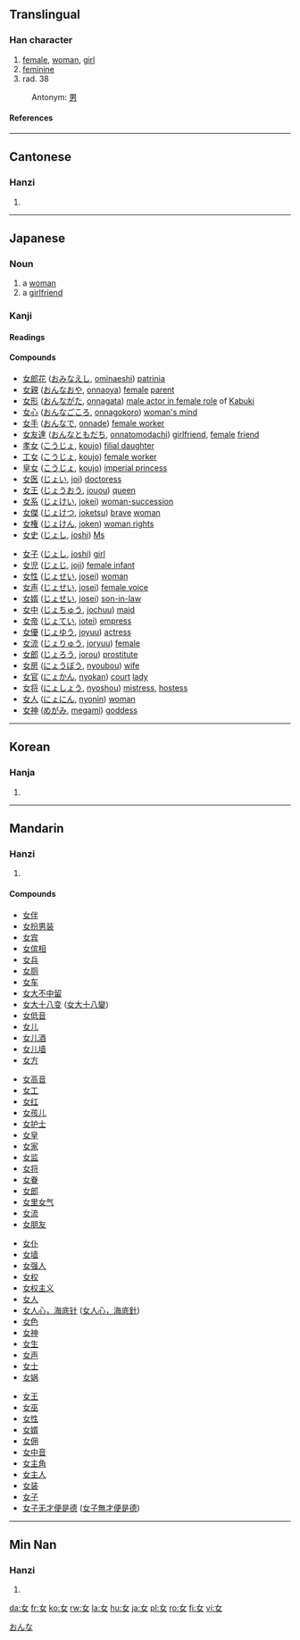 {{see|女}}
==Translingual==
{{Han stroke|[[Image:女-order.gif]]}}
===Han character===
{{Han char|rn=38|rad=女|as=00|sn=3|four=4040<sub>0</sub>|canj=女 (V)}}
# [[female]], [[woman]], [[girl]]
# [[feminine]]
# rad. 38

:Antonym: [[男]]
====References====
{{Han ref|kx=0254.220|dkj=06036|dj=0516.190|hdz=21023.230|uh=5973|ud=22899|bh=A46B|bd=42091}}
----
==Cantonese==
===Hanzi===
{{yue-hanzi|jyut=jyu5, neoi5, neoi6|y=neui5}}
# {{defn|Cantonese}}
----
==Japanese==
[[Category:1000_Japanese_basic_words|おんな]]
===Noun===
{{ja-noun|k|hira=おんな|rom=onna}}
#a [[woman]]
#a [[girlfriend]]

===Kanji===
{{ja-kanji|grade=1|rs=女00}}
====Readings====
{{ja-readings|on=[[じょ]] (jo), [[にょ]] (nyo), [[にょう]] (nyō)|kun=[[おんな]] (onna), [[め]] (me), [[むすめ]] (musume)}}

====Compounds====
{{top2}}
*[[女郎花]] ([[おみなえし]], [[ominaeshi]]) [[patrinia]]
*[[女親]] ([[おんなおや]], [[onnaoya]]) [[female]] [[parent]]
*[[女形]] ([[おんながた]], [[onnagata]]) [[male actor in female role]] of [[Kabuki]]
*[[女心]] ([[おんなごころ]], [[onnagokoro]]) [[woman's mind]]
*[[女手]] ([[おんなで]], [[onnade]]) [[female worker]]
*[[女友達]] ([[おんなともだち]], [[onnatomodachi]]) [[girlfriend]], [[female]] [[friend]]
*[[孝女]] ([[こうじょ]], [[koujo]]) [[filial daughter]]
*[[工女]] ([[こうじょ]], [[koujo]]) [[female worker]]
*[[皇女]] ([[こうじょ]], [[koujo]]) [[imperial princess]]
*[[女医]] ([[じょい]], [[joi]]) [[doctoress]]
*[[女王]] ([[じょうおう]], [[jouou]]) [[queen]]
*[[女系]] ([[じょけい]], [[jokei]]) [[woman-succession]]
*[[女傑]] ([[じょけつ]], [[joketsu]]) [[brave]] [[woman]]
*[[女権]] ([[じょけん]], [[joken]]) [[woman rights]]
*[[女史]] ([[じょし]], [[joshi]]) [[Ms]]
{{mid2}}
*[[女子]] ([[じょし]], [[joshi]]) [[girl]]
*[[女児]] ([[じょじ]], [[joji]]) [[female infant]]
*[[女性]] ([[じょせい]], [[josei]]) [[woman]]
*[[女声]] ([[じょせい]], [[josei]]) [[female voice]]
*[[女婿]] ([[じょせい]], [[josei]]) [[son-in-law]]
*[[女中]] ([[じょちゅう]], [[jochuu]]) [[maid]]
*[[女帝]] ([[じょてい]], [[jotei]]) [[empress]]
*[[女優]] ([[じょゆう]], [[joyuu]]) [[actress]]
*[[女流]] ([[じょりゅう]], [[joryuu]]) [[female]]
*[[女郎]] ([[じょろう]], [[jorou]]) [[prostitute]]
*[[女房]] ([[にょうぼう]], [[nyoubou]]) [[wife]]
*[[女官]] ([[にょかん]], [[nyokan]]) [[court]] [[lady]]
*[[女将]] ([[にょしょう]], [[nyoshou]]) [[mistress]], [[hostess]]
*[[女人]] ([[にょにん]], [[nyonin]]) [[woman]]
*[[女神]] ([[めがみ]], [[megami]]) [[goddess]]
{{bottom}}
----

==Korean==
===Hanja===
{{ko-hanja|hangeul=[[여]], [[녀]]|eumhun=[[계집]]|rv=nyeo|mr=nyŏ}}
# {{defn|Korean}}

----
==Mandarin==
===Hanzi===
{{cmn-hanzi|pin=[[nǚ]] (nü3), [[rǔ]] (ru3)|wg=nü<sup>3</sup>}}
# {{defn|Mandarin}}

====Compounds====
{{top4}}
*[[女伴]]
*[[女扮男装]]
*[[女宾]]
*[[女傧相]]
*[[女兵]]
*[[女厕]]
*[[女车]]
*[[女大不中留]]
*[[女大十八变]] ([[女大十八變]])
*[[女低音]]
*[[女儿]]
*[[女儿酒]]
*[[女儿墙]]
*[[女方]]
{{mid4}}
*[[女高音]]
*[[女工]]
*[[女红]]
*[[女孩儿]]
*[[女护士]]
*[[女皇]]
*[[女家]]
*[[女监]]
*[[女将]]
*[[女眷]]
*[[女郎]]
*[[女里女气]]
*[[女流]]
*[[女朋友]]
{{mid4}}
*[[女仆]]
*[[女墙]]
*[[女强人]]
*[[女权]]
*[[女权主义]]
*[[女人]]
*[[女人心，海底针]] ([[女人心，海底針]])
*[[女色]]
*[[女神]]
*[[女生]]
*[[女声]]
*[[女士]]
*[[女娲]]
{{mid4}}
*[[女王]]
*[[女巫]]
*[[女性]]
*[[女婿]]
*[[女佣]]
*[[女中音]]
*[[女主角]]
*[[女主人]]
*[[女装]]
*[[女子]]
*[[女子无才便是德]] ([[女子無才便是德]])
{{bottom}}
----
==Min Nan==
===Hanzi===
{{nan-hanzi|poj=lú (lu<sup>2</sup>), lí (li<sup>2</sup>)}}
# {{defn|Min Nan}}

[[da:女]]
[[fr:女]]
[[ko:女]]
[[rw:女]]
[[la:女]]
[[hu:女]]
[[ja:女]]
[[pl:女]]
[[ro:女]]
[[fi:女]]
[[vi:女]]